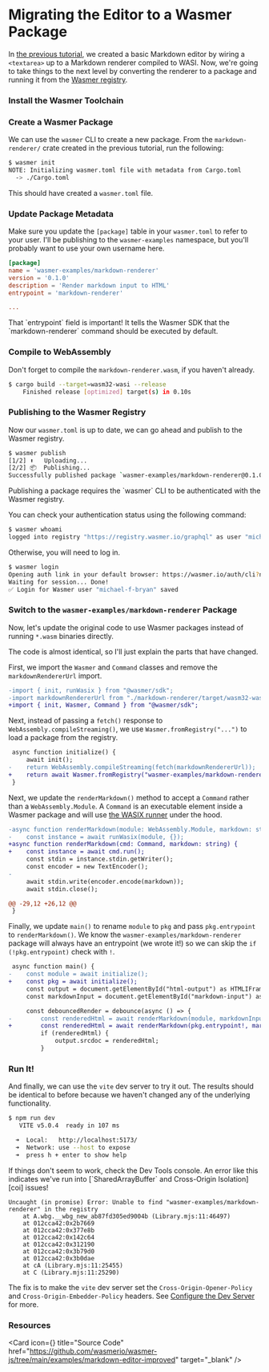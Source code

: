 
# Migrating the Editor to a Wasmer Package

In [the previous tutorial][run], we created a basic Markdown editor by wiring a
`<textarea>` up to a Markdown renderer compiled to WASI. Now, we're going to
take things to the next level by converting the renderer to a package and
running it from the [Wasmer registry][registry].

<Steps>

### Install the Wasmer Toolchain

<Install />

### Create a Wasmer Package

We can use the `wasmer` CLI to create a new package. From the
`markdown-renderer/` crate created in the previous tutorial, run the following:

```sh
$ wasmer init
NOTE: Initializing wasmer.toml file with metadata from Cargo.toml
  -> ./Cargo.toml
```

This should have created a `wasmer.toml` file.

<FileTree>
  <FileTree.Folder name="markdown-renderer" defaultOpen>
    <FileTree.File name="Cargo.toml" />
    <FileTree.File name="Cargo.lock" />
    <FileTree.File name="wasmer.toml" />
    <FileTree.Folder name="src/" defaultOpen>
      <FileTree.File name="main.rs" />
    </FileTree.Folder>
    <FileTree.Folder name="target/" />
  </FileTree.Folder>
</FileTree>

### Update Package Metadata

Make sure you update the `[package]` table in your `wasmer.toml` to refer to
your user. I'll be publishing to the `wasmer-examples` namespace, but you'll
probably want to use your own username here.

```toml filename="wasmer.toml"
[package]
name = 'wasmer-examples/markdown-renderer'
version = '0.1.0'
description = 'Render markdown input to HTML'
entrypoint = 'markdown-renderer'

...
```

<Callout type="info">
That `entrypoint` field is important! It tells the Wasmer SDK that the
`markdown-renderer` command should be executed by default.
</Callout>

### Compile to WebAssembly

Don't forget to compile the `markdown-renderer.wasm`, if you haven't already.

```sh
$ cargo build --target=wasm32-wasi --release
    Finished release [optimized] target(s) in 0.10s
```

### Publishing to the Wasmer Registry

Now our `wasmer.toml` is up to date, we can go ahead and publish to the Wasmer
registry.


```sh
$ wasmer publish
[1/2] ⬆️   Uploading...
[2/2] 📦  Publishing...
Successfully published package `wasmer-examples/markdown-renderer@0.1.0`
```

<Callout type="info">
Publishing a package requires the `wasmer` CLI to be authenticated with the
Wasmer registry.

You can check your authentication status using the following command:

```sh
$ wasmer whoami
logged into registry "https://registry.wasmer.io/graphql" as user "michael-f-bryan"
```

Otherwise, you will need to log in.

```sh
$ wasmer login
Opening auth link in your default browser: https://wasmer.io/auth/cli?nonce_id=...&secret=...
Waiting for session... Done!
✅ Login for Wasmer user "michael-f-bryan" saved
```
</Callout>

### Switch to the `wasmer-examples/markdown-renderer` Package

Now, let's update the original code to use Wasmer packages instead of running
`*.wasm` binaries directly.

The code is almost identical, so I'll just explain the parts that have changed.

First, we import the `Wasmer` and `Command` classes and remove the
`markdownRendererUrl` import.

```diff filename="index.ts"
-import { init, runWasix } from "@wasmer/sdk";
-import markdownRendererUrl from "./markdown-renderer/target/wasm32-wasi/release/markdown-renderer.wasm?url";
+import { init, Wasmer, Command } from "@wasmer/sdk";
```

Next, instead of passing a `fetch()` response to
`WebAssembly.compileStreaming()`, we use `Wasmer.fromRegistry("...")` to load a
package from the registry.

```diff filename="index.ts"
 async function initialize() {
     await init();
-    return WebAssembly.compileStreaming(fetch(markdownRendererUrl));
+    return await Wasmer.fromRegistry("wasmer-examples/markdown-renderer");
 }
```

Next, we update the `renderMarkdown()` method to accept a `Command` rather than
a `WebAssembly.Module`. A `Command` is an executable element inside a Wasmer
package and will use [the WASIX runner][wasix-runner] under the hood.

```diff filename="index.ts"
-async function renderMarkdown(module: WebAssembly.Module, markdown: string) {
-    const instance = await runWasix(module, {});
+async function renderMarkdown(cmd: Command, markdown: string) {
+    const instance = await cmd.run();
     const stdin = instance.stdin.getWriter();
     const encoder = new TextEncoder();
-
     await stdin.write(encoder.encode(markdown));
     await stdin.close();

@@ -29,12 +26,12 @@
 }
```

Finally, we update `main()` to rename `module` to `pkg` and pass
`pkg.entrypoint` to `renderMarkdown()`. We know the
`wasmer-examples/markdown-renderer` package will always have an entrypoint (we
wrote it!) so we can skip the `if (!pkg.entrypoint)` check with `!`.

```diff filename="index.ts"
 async function main() {
-    const module = await initialize();
+    const pkg = await initialize();
     const output = document.getElementById("html-output") as HTMLIFrameElement;
     const markdownInput = document.getElementById("markdown-input") as HTMLTextAreaElement;

     const debouncedRender = debounce(async () => {
-        const renderedHtml = await renderMarkdown(module, markdownInput.value);
+        const renderedHtml = await renderMarkdown(pkg.entrypoint!, markdownInput.value);
         if (renderedHtml) {
             output.srcdoc = renderedHtml;
         }
```

### Run It!

And finally, we can use the `vite` dev server to try it out. The results should
be identical to before because we haven't changed any of the underlying
functionality.

```sh
$ npm run dev
   VITE v5.0.4  ready in 107 ms

  ➜  Local:   http://localhost:5173/
  ➜  Network: use --host to expose
  ➜  press h + enter to show help
```


<ImageLoader alt="The Markdown Editor" img={previewUrl} />

<Callout type="info">
If things don't seem to work, check the Dev Tools console. An error like this
indicates we've run into [`SharedArrayBuffer` and Cross-Origin Isolation][coi]
issues!

```
Uncaught (in promise) Error: Unable to find "wasmer-examples/markdown-renderer" in the registry
    at A.wbg.__wbg_new_ab87fd305ed9004b (Library.mjs:11:46497)
    at 012cca42:0x2b7669
    at 012cca42:0x377e8b
    at 012cca42:0x142c64
    at 012cca42:0x312190
    at 012cca42:0x3b79d0
    at 012cca42:0x3b0dae
    at cA (Library.mjs:11:25455)
    at C (Library.mjs:11:25290)
```

The fix is to make the `vite` dev server set the `Cross-Origin-Opener-Policy`
and `Cross-Origin-Embedder-Policy` headers. See [Configure the Dev Server][dev]
for more.
</Callout>

</Steps>

### Resources

<Card
    icon={<GitHubLogo />}
    title="Source Code"
    href="https://github.com/wasmerio/wasmer-js/tree/main/examples/markdown-editor-improved"
    target="_blank" />

[run]: ./run
[registry]: /registry
[wasix-runner]: /runtime/runners/wasix
[coi]: /javascript-sdk/explainers/troubleshooting#sharedarraybuffer-and-cross-origin-isolation
[dev]: ./run#configure-your-dev-server
